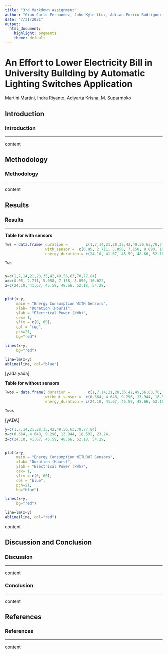 ```yaml
---
title: "3rd Markdown Assignment"
author: "Gian Carlo Fernandez, John Kyle LLuz, Adrian Enrico Rodriguez, Iris Salangad"
date: "7/31/2021"
output:
  html_document:
    highlight: pygments
    theme: default
---
```


# An Effort to Lower Electricity Bill in University Building by Automatic Lighting Switches Application {.tabset .tabset-pills}

Martini Martini, Indra Riyanto, Adiyarta Krisna, M. Suparmoko

## Introduction

### **Introduction**

-----

content

## Methodology

### **Methodology**

-----

content

## Results

### **Results**


-----

**Table for with sensors**



```r


Tws = data.frame( duration =        c(1,7,14,21,28,35,42,49,56,63,70,77,84),
                  with_sensor =  c(0.05, 2.711, 5.058, 7.158, 8.890, 10.622, 12.264, 13.816, 15.278,16.651,17.933, 19.126, 20.229),
                  energy_duration = c(24.10, 41.67, 45.59, 48.66, 52.18, 54.29,56.02, 57.54, 58.91, 60.20, 61.42, 62.59, 63.73))

Tws


y=c(1,7,14,21,28,35,42,49,56,63,70,77,84)
x=c(0.05, 2.711, 5.058, 7.158, 8.890, 10.622,                                          12.264, 13.816, 15.278,16.651,17.933, 19.126,                                      20.229)
z=c(24.10, 41.67, 45.59, 48.66, 52.18, 54.29,                                           56.02, 57.54, 58.91, 60.20, 61.42, 62.59,                                           63.73)


plot(x~y,
     main = "Energy Consumption WITH Sensors",
     xlab= "Duration (Hours)",
     ylab = "Electrical Power (kWh)",
     cex= 1,
     ylim = c(0, 60),
     col = "red",
     pch=21,  
     bg="red")

lines(x~y,
     bg="red")

line=lm(x~y)
abline(line, col="blue")


```

[yada yada]








**Table for without sensors**

```r
Twos = data.frame( duration =        c(1,7,14,21,28,35,42,49,56,63,70,77,84),
                  without_sensor =  c(0.664, 4.648, 9.296, 13.944, 18.592, 23.24,                                         27.888, 32.536, 37.184, 41.832, 46.48,                                              51.128, 55.776 ), 
                  energy_duration = c(24.10, 41.67, 45.59, 48.66, 52.18, 54.29,                                           56.02, 57.54, 58.91, 60.20, 61.42, 62.59,                                           63.73))

Twos

```

[yADA]
```r
y=c(1,7,14,21,28,35,42,49,56,63,70,77,84)
x=c(0.664, 4.648, 9.296, 13.944, 18.592, 23.24,                                         27.888, 32.536, 37.184, 41.832, 46.48,                                              51.128, 55.776 )
z=c(24.10, 41.67, 45.59, 48.66, 52.18, 54.29,                                           56.02, 57.54, 58.91, 60.20, 61.42, 62.59,                                           63.73)


plot(x~y,
     main = "Energy Consumption WITHOUT Sensors",
     xlab= "Duration (Hours)",
     ylab = "Electrical Power (kWh)",
     cex= 1,
     ylim = c(0, 60),
     col = "blue",
     pch=21,  
     bg="blue")

lines(x~y,
     bg="red")

line=lm(x~y)
abline(line, col="red")
```

  
content

## Discussion and Conclusion


### **Discussion**

-----

content

### **Conclusion**

-----

content

## References

### **References**

-----

content